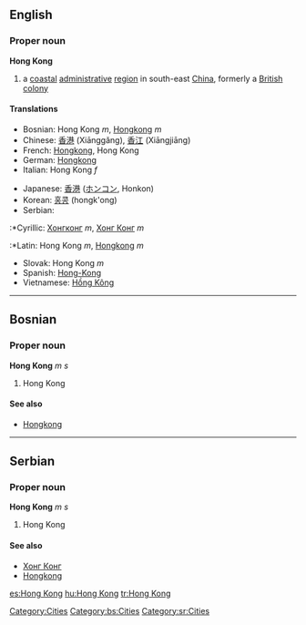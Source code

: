 ==English==
{{wikipedia}}
===Proper noun===
'''Hong Kong'''
#a [[coastal]] [[administrative]] [[region]] in south-east [[China]], formerly a [[British]] [[colony]]

[[Category:Cities]]

====Translations====
{{top}}
*Bosnian: Hong Kong ''m'', [[Hongkong]] ''m''
*Chinese: [[香港]] (Xiānggǎng), [[香江]] (Xiāngjiāng)
*French: [[Hongkong]], Hong Kong
*German: [[Hongkong]]
*Italian: Hong Kong ''f''
{{mid}}
*Japanese: [[香港]] ([[ホンコン]], Honkon)
*Korean: [[홍콩]] (hongk'ong) 
*Serbian:
:*Cyrillic: [[Хонгконг]] ''m'', [[Хонг Конг]] ''m''
:*Latin: Hong Kong ''m'', [[Hongkong]] ''m''
*Slovak: Hong Kong ''m''
*Spanish: [[Hong-Kong]]
*Vietnamese: [[Hồng Kông]]
{{bottom}}

----

==Bosnian==
===Proper noun===
'''Hong Kong''' ''m s''
#Hong Kong
====See also====
*[[Hongkong#Bosnian|Hongkong]]
[[Category:bs:Cities]]

----

==Serbian==
===Proper noun===
'''Hong Kong''' ''m s''
#Hong Kong
====See also====
*[[Хонг Конг#Serbian|Хонг Конг]]
*[[Hongkong#Serbian|Hongkong]]
[[Category:sr:Cities]]

[[es:Hong Kong]]
[[hu:Hong Kong]]
[[tr:Hong Kong]]